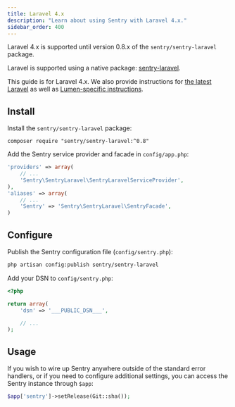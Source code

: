 ```yaml
---
title: Laravel 4.x
description: "Learn about using Sentry with Laravel 4.x."
sidebar_order: 400
---
```


<Note>

Laravel 4.x is supported until version 0.8.x of the `sentry/sentry-laravel` package.

</Note>

Laravel is supported using a native package: [sentry-laravel](https://github.com/getsentry/sentry-laravel).

This guide is for Laravel 4.x. We also provide instructions for [the latest Laravel](/platforms/php/guides/laravel/) as well as [Lumen-specific instructions](/platforms/php/guides/laravel/other-versions/lumen/).

## Install

Install the `sentry/sentry-laravel` package:

```shell
composer require "sentry/sentry-laravel:^0.8"
```

Add the Sentry service provider and facade in `config/app.php`:

```php {filename:config/app.php}
'providers' => array(
    // ...
    'Sentry\SentryLaravel\SentryLaravelServiceProvider',
),
'aliases' => array(
    // ...
    'Sentry' => 'Sentry\SentryLaravel\SentryFacade',
)
```

## Configure

Publish the Sentry configuration file (`config/sentry.php`):

```bash
php artisan config:publish sentry/sentry-laravel
```

Add your DSN to `config/sentry.php`:

<SignInNote />

```php {filename:config/sentry.php}
<?php

return array(
    'dsn' => '___PUBLIC_DSN___',

    // ...
);
```

## Usage

If you wish to wire up Sentry anywhere outside of the standard error handlers, or if you need to configure additional settings, you can access the Sentry instance through `$app`:

```php
$app['sentry']->setRelease(Git::sha());
```

<PageGrid nextPages header="Next Steps" />
